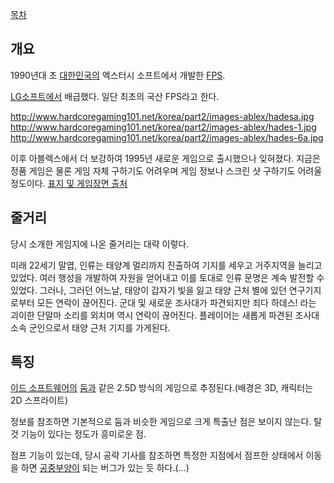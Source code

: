 [[목차]]
== 개요 ==
1990년대 초 [[대한민국]]의 엑스터시 소프트에서 개발한 [[FPS]].

[[LG]]소프트에서 배급했다. 일단 최초의 국산 FPS라고 한다. 

http://www.hardcoregaming101.net/korea/part2/images-ablex/hadesa.jpg 
http://www.hardcoregaming101.net/korea/part2/images-ablex/hades-1.jpg
http://www.hardcoregaming101.net/korea/part2/images-ablex/hades-6a.jpg

이후 아블렉스에서 더 보강하여 1995년 새로운 게임으로 출시했으나 잊혀졌다. 지금은 정품 게임은 물론 게임 자체 구하기도 어려우며 게임 정보나 스크린 샷 구하기도 어려울 정도이다. 
[http://www.hardcoregaming101.net/korea/part2/company-ablex.htm 표지 및 게임장면 출처]

== 줄거리 ==
당시 소개한 게임지에 나온 줄거리는 대략 이렇다.

미래 22세기 말엽, 인류는 태양계 멀리까지 진출하여 기지를 세우고 거주지역을 늘리고 있었다. 여러 행성을 개발하여 자원을 얻어내고 이를 토대로 인류 문명은 계속 발전할 수 있었다. 그러나, 그러던 어느날, 태양이 갑자기 빛을 잃고 태양 근처 별에 있던 연구기지로부터 모든 연락이 끊어진다. 군대 및 새로운 조사대가 파견되지만 죄다 하데스! 라는 괴이한 단말마 소리를 외치며 역시 연락이 끊어진다. 플레이어는 새롭게 파견된 조사대 소속 군인으로서 태양 근처 기지를 가게된다.

== 특징 ==
[[이드 소프트웨어]]의 [[둠]]과 같은 2.5D 방식의 게임으로 추정된다.(배경은 3D, 캐릭터는 2D 스프라이트)

정보를 참조하면 기본적으로 둠과 비슷한 게임으로 크게 특출난 점은 보이지 않는다. 탈 것 기능이 있다는 정도가 흥미로운 점.

점프 기능이 있는데, 당시 공략 기사를 참조하면 특정한 지점에서 점프한 상태에서 이동을 하면 [[공중부양]]이 되는 버그가 있는 듯 하다.(…)
